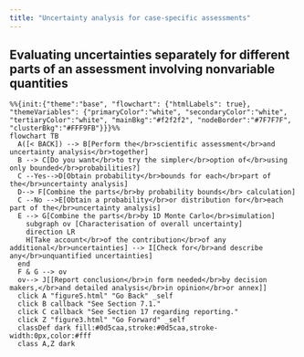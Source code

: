 ```yaml
---
title: "Uncertainty analysis for case-specific assessments"
---
```


## Evaluating uncertainties separately for different parts of an assessment involving nonvariable quantities

:::{.column-page-inset}
```mermaid
%%{init:{"theme":"base", "flowchart": {"htmlLabels": true}, "themeVariables": {"primaryColor":"white", "secondaryColor":"white", "tertiaryColor":"white", "mainBkg":"#f2f2f2", "nodeBorder":"#7F7F7F", "clusterBkg":"#FFF9FB"}}}%%
flowchart TB
  A([< BACK]) --> B[Perform the</br>scientific assessment</br>and uncertainty analysis</br>together] 
  B --> C[Do you want</br>to try the simpler</br>option of</br>using only bounded</br>probabilities?]
  C --Yes-->D[Obtain probability</br>bounds for each</br>part of the</br>uncertainty analysis]
  D--> F[Combine the parts</br>by probability bounds</br> calculation]
  C --No -->E[Obtain a probability</br>or distribution for</br>each part of the</br>uncertainty analysis]
  E --> G[Combine the parts</br>by 1D Monte Carlo</br>simulation]
    subgraph ov [Characterisation of overall uncertainty]
    direction LR
    H[Take account</br>of the contribution</br>of any additional</br>uncertainties] --> I[Check for</br>and describe any</br>unquantified uncertainties]
  end
  F & G --> ov
  ov--> J[[Report conclusion</br>in form needed</br>by decision makers,</br>and detailed analysis</br>in opinion</br>or annex]]
  click A "figure5.html" "Go Back" _self
  click B callback "See Section 7.1."
  click C callback "See Section 17 regarding reporting."
  click Z "figure3.html" "Go Forward" _self
  classDef dark fill:#0d5caa,stroke:#0d5caa,stroke-width:0px,color:#fff
  class A,Z dark
```
:::